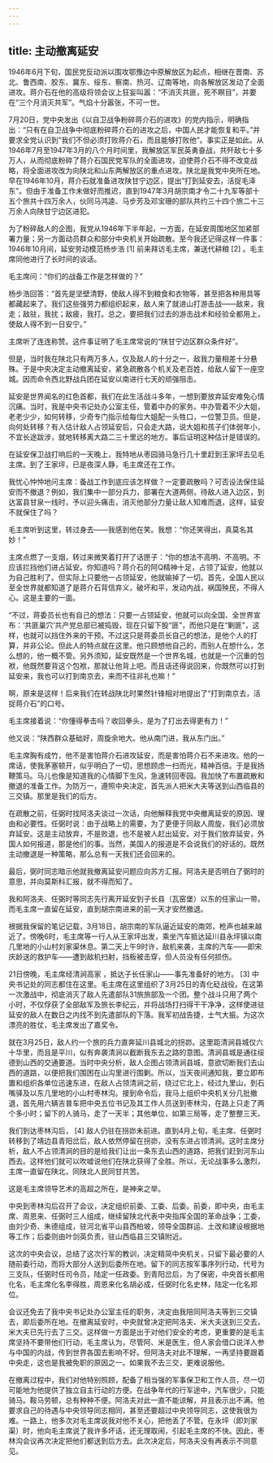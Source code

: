 ```yaml
---
---
---
```

title: 主动撤离延安
---





1946年6月下旬，国民党反动派以围攻鄂豫边中原解放区为起点，相继在晋南、苏北、鲁西南、胶东、冀东、绥东、察南、热河、辽南等地，向各解放区发动了全面进攻。蒋介石在他的高级将领会议上狂妄叫嚣：“不消灭共匪，死不瞑目”，并要在“三个月消灭共军”。气焰十分嚣张，不可一世。

7月20日，党中央发出《以自卫战争粉碎蒋介石的进攻》的党内指示，明确指出：“只有在自卫战争中彻底粉碎蒋介石的进攻之后，中国人民才能恢复和平。”并要求全党认识到“我们不但必须打败蒋介石，而且能够打败他”。事实正是如此。从1946年7月至1947年3月的八个月时间里，我解放区军民英勇奋战，共歼敌七十多万人，从而彻底粉碎了蒋介石国民党军队的全面进攻，迫使蒋介石不得不改变战略，将全面进攻改为向陕北和山东两解放区的重点进攻。陕北是我党中央所在地。早在1946年10月，蒋介石就准备进攻陕甘宁边区，提出“打到延安去，活捉毛泽东”。但由于准备工作未做好而推迟，直到1947年3月胡宗南才令二十九军等部十五个旅共十四万余人，伙同马鸿逵、马步芳及邓宝珊的部队共约三十四个旅二十三万余人向陕甘宁边区进犯。

为了粉碎敌人的企图，我党从1946年下半年起，一方面，在延安周围地区加紧部署力量；另一方面动员群众和部分中央机关开始疏散。至今我还记得这样一件事：1946年10月间，延安劳动模范杨步浩 [1] 前来拜访毛主席，兼送代耕粮 [2] 。毛主席同他进行了长时间的谈话。

毛主席问：“你们的战备工作是怎样做的？”

杨步浩回答：“首先是坚壁清野，使敌人得不到粮食和衣物等，甚至把各种用具等都藏起来了。我们这些强劳力都组织起来，敌人来了就进山打游击战——敌来，我走；敌驻，我扰；敌疲，我打。总之，要把我们过去的游击战术和经验全都用上，使敌人得不到一日安宁。”

主席听了连连称赞。这件事证明了毛主席常说的“陕甘宁边区群众条件好”。

但是，当时我在陕北只有两万多人，仅及敌人的十分之一，敌我力量相差十分悬殊。于是中央决定主动撤离延安，紧急疏散各个机关及老百姓，给敌人留下一座空城。因而命令西北野战兵团在延安以南进行七天的顽强阻击。

延安是世界闻名的红色首都，我们在此生活战斗多年，一想到要放弃延安难免心情沉痛。当时，我是中央书记处办公室主任，管着中办的家务。中办管着不少大姐，老老少少，如何转移，少奇专门指示给每位大姐配一头牲口，一位警卫员。但是，向何处转移？有人估计敌人占领延安后，只会走大路，说大姐和孩子们体弱年小，不宜长途跋涉，就地转移离大路二三十里远的地方。事后证明这种估计是错误的。

在延安保卫战打响后的一天晚上，我特地从枣园骑马急行几十里赶到王家坪去见毛主席。到了王家坪，已是夜深人静，毛主席还在工作。

我忧心忡忡地问主席：备战工作到底应该怎样做？一定要疏散吗？可否设法保住延安而不撤退？例如，我们集中一部分兵力，部署在大道两侧，待敌人进入边区，到达富县甘泉一线时，予以迎头痛击，消灭他部分力量让敌人知难而退，这样，延安不就保住了吗？

毛主席听到这里，转过身去——我感到他在笑。我想：“你还笑得出，真莫名其妙！”

主席点燃了一支烟，转过来微笑着打开了话匣子：“你的想法不高明、不高明。不应该拦挡他们进占延安。你知道吗？蒋介石的阿Q精神十足，占领了延安，他就以为自己胜利了。但实际上只要他一占领延安，他就输掉了一切。首先，全国人民以至全世界就都知道了是蒋介石背信弃义，破坏和平，发动内战，祸国殃民，不得人心。这是主要的一面。

“不过，蒋委员长也有自己的想法：只要一占领延安，他就可以向全国、全世界宣布：‘共匪巢穴’共产党总部已被捣毁，现在只留下股“匪”，而他只是在“剿匪”，这样，也就可以挡住外来的干预。不过这只是蒋委员长自己的想法，是他个人的打算，并非公论。但此人的特点就在这里。他只顾想他自己的，而别人在想什么，怎么想的，他一概不管。另外须知，延安既然是一个世界名城，也就是一个沉重的包袱，他既然要背这个包袱，那就让他背上吧。而且话还得说回来，你既然可以打到延安来，我也可以打到南京去，来而不往非礼也嘛！”

啊，原来是这样！后来我们在转战陕北时果然针锋相对地提出了“打到南京去，活捉蒋介石”的口号。

毛主席接着说：“你懂得拳击吗？收回拳头，是为了打出去得更有力！”

他又说：“陕西群众基础好，周旋余地大。他从南门进，我从东门出。”

毛主席胸有成竹，他不是害怕蒋介石进攻延安，而是害怕蒋介石不来进攻。他的一席话，使我茅塞顿开，似乎明白了一切，思想顾虑一扫而光，精神百倍。于是我扬鞭策马。马儿也像是知道我的心情脚下生风，急速转回枣园。我加快了布置疏散和撤退的准备工作。为防万一，遵照中央决定，首先派人把米大夫等送到山西临县的三交镇。那里是我们的后方。

在疏散之前，任弼时找阿洛夫谈过一次话，向他解释我党中央撤离延安的原因、理由和必要性。任弼时说：由于战略上的需要，为了更便于同敌人周旋，我们必须放弃延安。这是主动放弃，不是败退，也不是被人赶出延安。对于我们放弃延安，外国人如何报道，那是他们的事。当然，美国人的报道是不会说我们的好话的。既然主动撤退是一种策略，那么总有一天我们还会回来的。

最后，弼时同志暗示他就我撤离延安问题应向苏方汇报。阿洛夫是否明白了弼时的意思，并向莫斯科汇报，就不得而知了。

我和阿洛夫、任弼时等同志先行离开延安到子长县（瓦窑堡）以东的任家山一带。而毛主席一直留在延安，直到胡宗南进来的前一天才安然撤退。

根据我保留的笔记记载，3月18日，胡宗南的军队逼近延安的南郊，枪声也越来越近了。傍晚6时，毛主席等一行人从王家坪出发，乘坐汽车抵达延川县永坪镇以南几里地的小山村刘家渠休息。第二天上午9时许，敌机来袭，主席的汽车——即宋庆龄送的救护车——遭到敌机扫射，挡板被击穿，但人员没有任何损伤。

21日傍晚，毛主席经清涧高家 ，抵达子长任家山——事先准备好的地方。 [3] 中央书记处的同志都住在这里。毛主席在这里组织了3月25日的青化砭战役。在这第一次激战中，彻底消灭了敌人先遣部队31旅旅部及一个团。整个战斗只用了两个小时，不仅俘获了全部敌军及旅长李纪云，并将战场打扫得干干净净，这样使进驻延安的敌人在数日之内找不到先遣部队的下落。我军初战告捷，士气大振。为这次漂亮的胜仗，毛主席发出了嘉奖令。

就在3月25日，敌人约一个旅的兵力直奔延川县城北的拐峁。这里距清涧县城仅六十华里，而且是平川，似有奔袭清涧以截断我东去之路的意图。清涧县城是通往绥德到山西的交通要道。当时中央分析，敌人企图占领清涧县城，意欲切断我们去山西的道路，以便把我们围困在山沟里进行围剿。所以，当天夜间通知我，要立即布置和组织各单位迅速东进，在敌人占领清涧之前，绕过它北上，经过九里山，到石嘴驿及以东几里地的小山村枣林沟。接到命令后，我马上组织中央机关分几批撤退，首先用六辆吉普车把中央五位书记及其工作人员送到枣林沟，在路上只走了两个多小时；留下的人骑马，走了一天半；其他单位，如第三局等，走了整整三天。

我们到达枣林沟后， [4] 敌人仍驻在拐峁未前进。直到4月上旬，毛主席、任弼时转移到了靖边县青阳岔后，敌人依然停留在拐峁，没有东进占领清涧。这时主席分析，敌人不占领清涧的目的是给我们让出一条东去山西的道路，把我们赶到河东山西去。这样他们就可以吹嘘说他们在陕北获得了全胜。所以，无论战事多么激烈，主席一直留在陕北，同陕北人民同甘共苦。

这是毛主席领导艺术的高超之所在，是神来之举。

中央到枣林沟后召开了会议，决定组织前委、工委、后委。前委，即中央，由毛主席、周恩来、任弼时三人组成，继续留陕北代表中央指挥全国的革命战争；工委，由刘少奇、朱德组成，驻河北省平山县西柏坡，领导全国群运、土改和建设根据地等工作；后委则由叶剑英负责，驻山西临县三交镇附近。

这次的中央会议，总结了这次行军的教训，决定精简中央机关，只留下最必要的人随前委行动，而将大部分人送到后委所在地。留下的同志按军事序列行动，代号为三支队，任弼时任司令员，陆定一任政委。到青阳岔后，为了保密，中央首长都用化名，毛主席化名李得胜，周恩来化名胡必成，任弼时化名史林，陆定一化名郑位。

会议还免去了我中央书记处办公室主任的职务，决定由我陪同阿洛夫等到三交镇去，即后委所在地。在撤离延安时，中央就曾决定把阿洛夫、米大夫送到三交去，米大夫已先行去了三交。这样做一方面是出于对他们安全的考虑，更重要的是毛主席坚持不要带他们行动，毛主席认为，尽管阿、米是医生，但人家会借口说洋人参与中国的内战，传到世界各国去影响不好。但阿洛夫对此不理解，一再坚持要跟着中央走，这也是我被免职的原因之一。如果我不去三交，更难说服他。

在撤离过程中，我们对他特别照顾，配备了相当强的军事保卫和工作人员，尽一切可能地为他提供了独立自主行动的方便。在战争年代的行军途中，汽车很少，只能骑马。鞍马劳顿，总有种种不便。阿洛夫对此一直不能谅解，并且表示出不满。他要求自己的待遇与中央领导同志相同，甚至还要超过中央领导同志，这使我很为难。一路上，他多次对毛主席说我对他不关心，把他丢了不管。在永坪（即刘家渠）时，他向毛主席说了我许多坏话，还无理取闹，引起毛主席的不快。因此，枣林沟会议再次决定把他们都送到后方去。此次决定后，阿洛夫没有再表示不同意见。